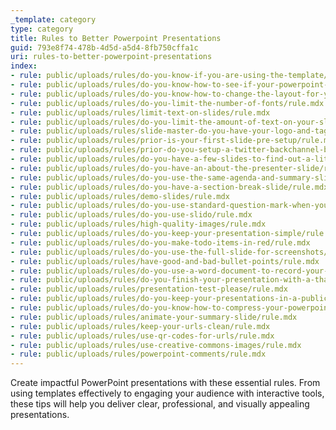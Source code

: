 ```yaml
---
_template: category
type: category
title: Rules to Better Powerpoint Presentations
guid: 793e8f74-478b-4d5d-a5d4-8fb750cffa1c
uri: rules-to-better-powerpoint-presentations
index:
- rule: public/uploads/rules/do-you-know-if-you-are-using-the-template/rule.mdx
- rule: public/uploads/rules/do-you-know-how-to-see-if-your-powerpoint-is-using-the-latest-template/rule.mdx
- rule: public/uploads/rules/do-you-know-how-to-change-the-layout-for-your-slides/rule.mdx
- rule: public/uploads/rules/do-you-limit-the-number-of-fonts/rule.mdx
- rule: public/uploads/rules/limit-text-on-slides/rule.mdx
- rule: public/uploads/rules/do-you-limit-the-amount-of-text-on-your-slides/rule.mdx
- rule: public/uploads/rules/slide-master-do-you-have-your-logo-and-tag-line-at-the-bottom/rule.mdx
- rule: public/uploads/rules/prior-is-your-first-slide-pre-setup/rule.mdx
- rule: public/uploads/rules/prior-do-you-setup-a-twitter-backchannel-beforehand/rule.mdx
- rule: public/uploads/rules/do-you-have-a-few-slides-to-find-out-a-little-bit-about-who-is-in-your-audience/rule.mdx
- rule: public/uploads/rules/do-you-have-an-about-the-presenter-slide/rule.mdx
- rule: public/uploads/rules/do-you-use-the-same-agenda-and-summary-slide/rule.mdx
- rule: public/uploads/rules/do-you-have-a-section-break-slide/rule.mdx
- rule: public/uploads/rules/demo-slides/rule.mdx
- rule: public/uploads/rules/do-you-use-standard-question-mark-when-you-are-going-to-ask-the-audience-something/rule.mdx
- rule: public/uploads/rules/do-you-use-slido/rule.mdx
- rule: public/uploads/rules/high-quality-images/rule.mdx
- rule: public/uploads/rules/do-you-keep-your-presentation-simple/rule.mdx
- rule: public/uploads/rules/do-you-make-todo-items-in-red/rule.mdx
- rule: public/uploads/rules/do-you-use-the-full-slide-for-screenshots/rule.mdx
- rule: public/uploads/rules/have-good-and-bad-bullet-points/rule.mdx
- rule: public/uploads/rules/do-you-use-a-word-document-to-record-your-audiences-questions-and-answers/rule.mdx
- rule: public/uploads/rules/do-you-finish-your-presentation-with-a-thank-you-slide/rule.mdx
- rule: public/uploads/rules/presentation-test-please/rule.mdx
- rule: public/uploads/rules/do-you-keep-your-presentations-in-a-public-location/rule.mdx
- rule: public/uploads/rules/do-you-know-how-to-compress-your-powerpoint/rule.mdx
- rule: public/uploads/rules/animate-your-summary-slide/rule.mdx
- rule: public/uploads/rules/keep-your-urls-clean/rule.mdx
- rule: public/uploads/rules/use-qr-codes-for-urls/rule.mdx
- rule: public/uploads/rules/use-creative-commons-images/rule.mdx
- rule: public/uploads/rules/powerpoint-comments/rule.mdx
---
```


Create impactful PowerPoint presentations with these essential rules. From using templates effectively to engaging your audience with interactive tools, these tips will help you deliver clear, professional, and visually appealing presentations.
